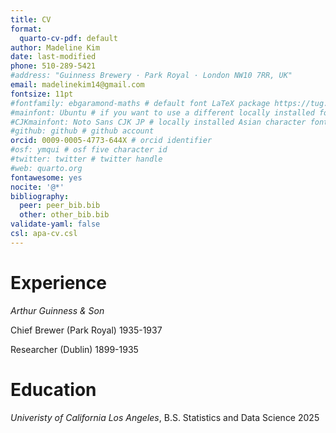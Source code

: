 ```yaml
---
title: CV
format:
  quarto-cv-pdf: default
author: Madeline Kim
date: last-modified
phone: 510-289-5421
#address: "Guinness Brewery · Park Royal · London NW10 7RR, UK"
email: madelinekim14@gmail.com
fontsize: 11pt
#fontfamily: ebgaramond-maths # default font LaTeX package https://tug.org/FontCatalogue/about.html
#mainfont: Ubuntu # if you want to use a different locally installed font
#CJKmainfont: Noto Sans CJK JP # locally installed Asian character font, must use with xelatex
#github: github # github account
orcid: 0009-0005-4773-644X # orcid identifier
#osf: ymqui # osf five character id
#twitter: twitter # twitter handle
#web: quarto.org
fontawesome: yes
nocite: '@*'
bibliography: 
  peer: peer_bib.bib
  other: other_bib.bib
validate-yaml: false
csl: apa-cv.csl
---
```


# Experience

*Arthur Guinness & Son*

Chief Brewer (Park Royal) \hfill 1935-1937

Researcher (Dublin) \hfill 1899-1935

# Education

*Univeristy of California Los Angeles*, B.S. Statistics and Data Science \hfill 2025
